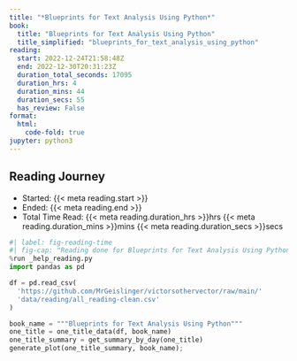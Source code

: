 ```yaml
---
title: "*Blueprints for Text Analysis Using Python*"
book:
  title: "Blueprints for Text Analysis Using Python"
  title_simplified: "blueprints_for_text_analysis_using_python"
reading:
  start: 2022-12-24T21:58:48Z
  end: 2022-12-30T20:31:23Z
  duration_total_seconds: 17095
  duration_hrs: 4
  duration_mins: 44
  duration_secs: 55
  has_review: False
format:
  html:
    code-fold: true
jupyter: python3
---
```


## Reading Journey

* Started: {{< meta reading.start >}}
* Ended: {{< meta reading.end >}}
* Total Time Read: {{< meta reading.duration_hrs >}}hrs {{< meta reading.duration_mins >}}mins {{< meta reading.duration_secs >}}secs

```python
#| label: fig-reading-time
#| fig-cap: "Reading done for Blueprints for Text Analysis Using Python"
%run _help_reading.py
import pandas as pd

df = pd.read_csv(
  'https://github.com/MrGeislinger/victorsothervector/raw/main/'
  'data/reading/all_reading-clean.csv'
)

book_name = """Blueprints for Text Analysis Using Python"""
one_title = one_title_data(df, book_name)
one_title_summary = get_summary_by_day(one_title)
generate_plot(one_title_summary, book_name);
```
